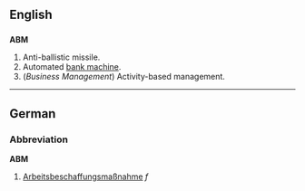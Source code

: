 ==English==

==={{initialism}}===
'''ABM'''

# Anti-ballistic missile.
# Automated [[bank machine]].
# (''Business Management'')  Activity-based management.

----

==German==

===Abbreviation===
'''ABM'''

# [[Arbeitsbeschaffungsmaßnahme]] ''f''